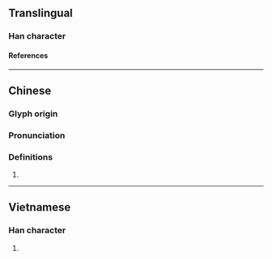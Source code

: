 {{character info}}
==Translingual==

===Han character===
{{Han char|rn=75|rad=木|as=07|sn=11|four=41941|canj=DMGT|ids=⿰木弄}}

====References====
{{Han ref|kx=0528.120|dkj=14832|dj=0917.020|hdz=21209.050|uh=6887}}

----

==Chinese==
{{zh-forms}}

===Glyph origin===
{{Han etym}}

===Pronunciation===
{{zh-pron
|m=lòng
|c=lung6
|mc=y
|oc=y
|cat=
}}

===Definitions===
{{zh-hanzi}}

# {{rfdef|zh}}

----

==Vietnamese==

===Han character===
{{vi-readings|rs=木07|reading=róng}}

# {{rfdef|vi|sort=木07}}
